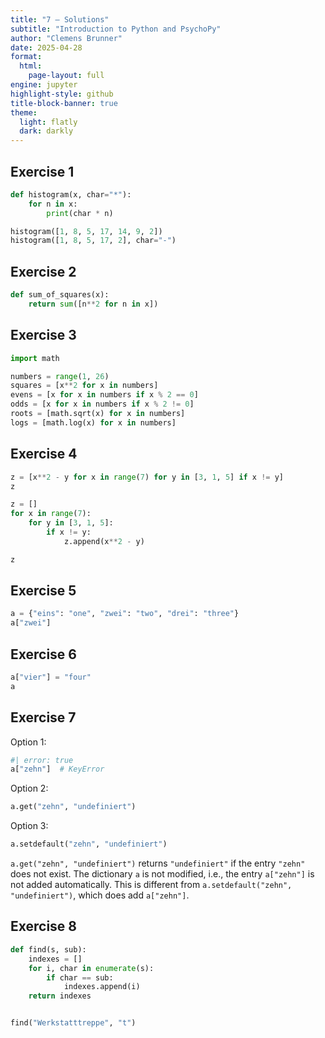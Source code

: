 ```yaml
---
title: "7 – Solutions"
subtitle: "Introduction to Python and PsychoPy"
author: "Clemens Brunner"
date: 2025-04-28
format:
  html:
    page-layout: full
engine: jupyter
highlight-style: github
title-block-banner: true
theme:
  light: flatly
  dark: darkly
---
```


## Exercise 1

```python
def histogram(x, char="*"):
    for n in x:
        print(char * n)

histogram([1, 8, 5, 17, 14, 9, 2])
histogram([1, 8, 5, 17, 2], char="-")
```


## Exercise 2

```python
def sum_of_squares(x):
    return sum([n**2 for n in x])
```


## Exercise 3

```python
import math

numbers = range(1, 26)
squares = [x**2 for x in numbers]
evens = [x for x in numbers if x % 2 == 0]
odds = [x for x in numbers if x % 2 != 0]
roots = [math.sqrt(x) for x in numbers]
logs = [math.log(x) for x in numbers]
```


## Exercise 4

```python
z = [x**2 - y for x in range(7) for y in [3, 1, 5] if x != y]
z
```

```python
z = []
for x in range(7):
    for y in [3, 1, 5]:
        if x != y:
            z.append(x**2 - y)

z
```


## Exercise 5

```python
a = {"eins": "one", "zwei": "two", "drei": "three"}
a["zwei"]
```


## Exercise 6

```python
a["vier"] = "four"
a
```


## Exercise 7

Option 1:

```python
#| error: true
a["zehn"]  # KeyError
```

Option 2:

```python
a.get("zehn", "undefiniert")
```

Option 3:

```python
a.setdefault("zehn", "undefiniert")
```

`a.get("zehn", "undefiniert")` returns `"undefiniert"` if the entry `"zehn"` does not exist. The dictionary `a` is not modified, i.e., the entry `a["zehn"]` is not added automatically. This is different from `a.setdefault("zehn", "undefiniert")`, which does add `a["zehn"]`.


## Exercise 8

```python
def find(s, sub):
    indexes = []
    for i, char in enumerate(s):
        if char == sub:
            indexes.append(i)
    return indexes


find("Werkstatttreppe", "t")
```
